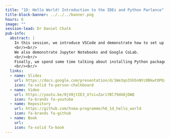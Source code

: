 ```yaml
---
title: "1D: Hello World! Introduction to the IDEs and Python Parlance"
title-block-banner: ../../../banner.png
hours: 6
image: ""
session-lead: Dr Daniel Chalk
pub-info:
  abstract: |
    In this session, we introduce VSCode and demonstrate how to set up VSCode for Python coding on the HSMA course and beyond.
    <br/><br/>
    We also demonstrate Jupyter Notebooks and Google CoLab.
    <br/><br/>
    Finally, we spend some time talking about installing Python packages and working with virtual environments using the Anaconda distribution.
    <br/><br/>
  links:
  - name: Slides
    url: https://docs.google.com/presentation/d/1We3qn3Sh5nNYc0BkwtOPQrm0xKFoNrbSElCfW6K1PbQ/edit?usp=sharing
    icon: fa-solid fa-person-chalkboard
  - name: Video
    url: https://youtu.be/0jV0jtIE3_U?si=ZariYBl79d48jOWQ
    icon: fa-brands fa-youtube
  - name: Repository
    url: https://github.com/hsma-programme/h6_1d_hello_world
    icon: fa-brands fa-github
  - name: Book
    url:
    icon: fa-solid fa-book
---
```

